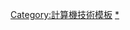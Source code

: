{{Template category
|type = 
|description = 
}}

[[Category:計算機技術模板|Category:計算機技術模板]]
[[Category:软件|*]]